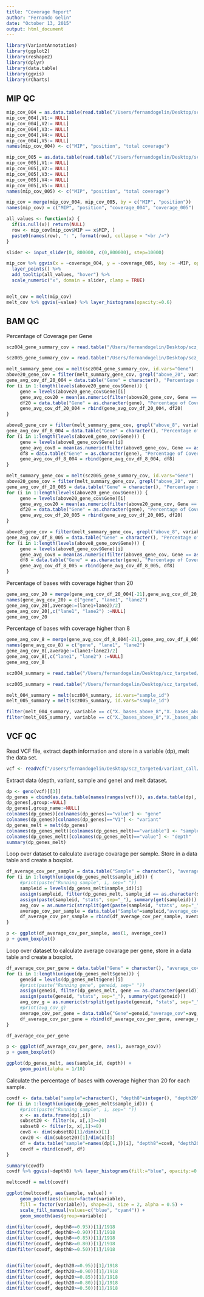 ```yaml
---
title: "Coverage Report"
author: "Fernando Gelin"
date: "October 13, 2015"
output: html_document
---
```

```r
library(VariantAnnotation)
library(ggplot2)
library(reshape2)
library(dplyr)
library(data.table)
library(ggvis)
library(rCharts)
```

MIP QC
------------------------------- 
```r
mip_cov_004 = as.data.table(read.table("/Users/fernandogelin/Desktop/scz_targeted/coverage_fgelin_scz_004.txt", header = F, sep=" "))
mip_cov_004[,V1:= NULL]
mip_cov_004[,V2:= NULL]
mip_cov_004[,V3:= NULL]
mip_cov_004[,V4:= NULL]
mip_cov_004[,V5:= NULL]
names(mip_cov_004) <- c("MIP", "position", "total coverage")

mip_cov_005 = as.data.table(read.table("/Users/fernandogelin/Desktop/scz_targeted/coverage_fgelin_scz_005.txt", header = F, sep=" "))
mip_cov_005[,V1:= NULL]
mip_cov_005[,V2:= NULL]
mip_cov_005[,V3:= NULL]
mip_cov_005[,V4:= NULL]
mip_cov_005[,V5:= NULL]
names(mip_cov_005) <- c("MIP", "position", "total coverage")

mip_cov = merge(mip_cov_004, mip_cov_005, by = c("MIP", "position"))
names(mip_cov) = c("MIP", "position", "coverage_004", "coverage_005")

all_values <- function(x) {
  if(is.null(x)) return(NULL)
  row <- mip_cov[mip_cov$MIP == x$MIP, ]
  paste0(names(row), ": ", format(row), collapse = "<br />")
}

slider <- input_slider(0, 800000, c(0,800000), step=10000)

mip_cov %>% ggvis(x = ~coverage_004, y = ~coverage_005, key := ~MIP, opacity := 0.3) %>%
  layer_points() %>%
  add_tooltip(all_values, "hover") %>%
  scale_numeric("x", domain = slider, clamp = TRUE)


melt_cov = melt(mip_cov)
melt_cov %>% ggvis(~value) %>% layer_histograms(opacity:=0.6)

```

BAM QC
------------------------------- 

Percentage of Coverage per Gene
```r
scz004_gene_summary_cov = read.table("/Users/fernandogelin/Desktop/scz_targeted/depth_of_coverage_004/depth_of_coverage_fgelin_scz_004.sample_gene_summary.txt", header = TRUE, sep="\t")

scz005_gene_summary_cov = read.table("/Users/fernandogelin/Desktop/scz_targeted/depth_of_coverage_005/depth_of_coverage_fgelin_scz_005.sample_gene_summary.txt", header = TRUE, sep="\t")

melt_summary_gene_cov = melt(scz004_gene_summary_cov, id.vars="Gene")
above20_gene_cov = filter(melt_summary_gene_cov, grepl("above_20", variable))
gene_avg_cov_df_20_004 = data.table("Gene" = character(), "Percentage of Coverage" = integer())
for (i in 1:length(levels(above20_gene_cov$Gene))) {
     gene = levels(above20_gene_cov$Gene)[i]
     gene_avg_cov20 = mean(as.numeric(filter(above20_gene_cov, Gene == as.character(gene))$value))
     df20 = data.table("Gene" = as.character(gene), "Percentage of Coverage" = gene_avg_cov20)
     gene_avg_cov_df_20_004 = rbind(gene_avg_cov_df_20_004, df20)
}

above8_gene_cov = filter(melt_summary_gene_cov, grepl("above_8", variable))
gene_avg_cov_df_8_004 = data.table("Gene" = character(), "Percentage of Coverage" = integer())
for (i in 1:length(levels(above8_gene_cov$Gene))) {
     gene = levels(above8_gene_cov$Gene)[i]
     gene_avg_cov8 = mean(as.numeric(filter(above8_gene_cov, Gene == as.character(gene))$value))
     df8 = data.table("Gene" = as.character(gene), "Percentage of Coverage" = gene_avg_cov8)
     gene_avg_cov_df_8_004 = rbind(gene_avg_cov_df_8_004, df8)
}

melt_summary_gene_cov = melt(scz005_gene_summary_cov, id.vars="Gene")
above20_gene_cov = filter(melt_summary_gene_cov, grepl("above_20", variable))
gene_avg_cov_df_20_005 = data.table("Gene" = character(), "Percentage of Coverage" = integer())
for (i in 1:length(levels(above20_gene_cov$Gene))) {
     gene = levels(above20_gene_cov$Gene)[i]
     gene_avg_cov20 = mean(as.numeric(filter(above20_gene_cov, Gene == as.character(gene))$value))
     df20 = data.table("Gene" = as.character(gene), "Percentage of Coverage" = gene_avg_cov20)
     gene_avg_cov_df_20_005 = rbind(gene_avg_cov_df_20_005, df20)
}

above8_gene_cov = filter(melt_summary_gene_cov, grepl("above_8", variable))
gene_avg_cov_df_8_005 = data.table("Gene" = character(), "Percentage of Coverage" = integer())
for (i in 1:length(levels(above8_gene_cov$Gene))) {
     gene = levels(above8_gene_cov$Gene)[i]
     gene_avg_cov8 = mean(as.numeric(filter(above8_gene_cov, Gene == as.character(gene))$value))
     df8 = data.table("Gene" = as.character(gene), "Percentage of Coverage" = gene_avg_cov8)
     gene_avg_cov_df_8_005 = rbind(gene_avg_cov_df_8_005, df8)
}

```
Percentage of bases with coverage higher than 20
```r
gene_avg_cov_20 = merge(gene_avg_cov_df_20_004[-21],gene_avg_cov_df_20_005[-21], by="Gene")
names(gene_avg_cov_20) = c("gene", "lane1", "lane2")
gene_avg_cov_20[,average:=(lane1+lane2)/2]
gene_avg_cov_20[,c("lane1", "lane2") :=NULL]
gene_avg_cov_20
```
Percentage of bases with coverage higher than 8
```r
gene_avg_cov_8 = merge(gene_avg_cov_df_8_004[-21],gene_avg_cov_df_8_005[-21], by="Gene")
names(gene_avg_cov_8) = c("gene", "lane1", "lane2")
gene_avg_cov_8[,average:=(lane1+lane2)/2]
gene_avg_cov_8[,c("lane1", "lane2") :=NULL]
gene_avg_cov_8
```

```r
scz004_summary = read.table("/Users/fernandogelin/Desktop/scz_targeted/depth_of_coverage_004/depth_of_coverage_fgelin_scz_004.sample_summary.txt", header=TRUE, sep="\t")

scz005_summary = read.table("/Users/fernandogelin/Desktop/scz_targeted/depth_of_coverage_005/depth_of_coverage_fgelin_scz_005.sample_summary.txt", header=TRUE, sep="\t")

melt_004_summary = melt(scz004_summary, id.vars="sample_id")
melt_005_summary = melt(scz005_summary, id.vars="sample_id")

filter(melt_004_summary, variable == c("X._bases_above_8","X._bases_above_20")) %>% ggvis(~factor(variable), ~value) %>% layer_boxplots() 
filter(melt_005_summary, variable == c("X._bases_above_8","X._bases_above_20")) %>% ggvis(~factor(variable), ~value) %>% layer_boxplots()
```

VCF QC
------------------------------ 

Read VCF file, extract depth information and store in a variable (dp), melt the data set.
```r
vcf <- readVcf("/Users/fernandogelin/Desktop/scz_targeted/variant_call/scz_20150922_filtered.hg19_multianno.vcf", "hg19")
```

Extract data (depth, variant, sample and gene) and melt dataset.
```r
dp <- geno(vcf)[[3]]
dp_genes = cbind(as.data.table(names(ranges(vcf))), as.data.table(dp), as.data.table(info(vcf)[32][,1]))
dp_genes[,group:=NULL]
dp_genes[,group_name:=NULL]
colnames(dp_genes)[colnames(dp_genes)=="value"] <- "gene"
colnames(dp_genes)[colnames(dp_genes)=="V1"] <- "variant"
dp_genes_melt = melt(dp_genes)
colnames(dp_genes_melt)[colnames(dp_genes_melt)=="variable"] <- "sample_id"
colnames(dp_genes_melt)[colnames(dp_genes_melt)=="value"] <- "depth"
summary(dp_genes_melt)
```

Loop over dataset to calculate average covarage per sample. Store in a data table and create a boxplot.
```r
df_average_cov_per_sample = data.table("Sample" = character(), "average_cov" = integer())
for (i in 1:length(unique(dp_genes_melt$sample_id))) {
     #print(paste("Running sample", i, sep=" "))
     sampleid = levels(dp_genes_melt$sample_id)[i]
     assign(sampleid, filter(dp_genes_melt, sample_id == as.character(sampleid)))
     assign(paste(sampleid, "stats", sep="_"), summary(get(sampleid)))
     avg_cov = as.numeric(strsplit(get(paste(sampleid, "stats", sep="_"))[,4][4], ":")[[1]][2])
     average_cov_per_sample = data.table("Sample"=sampleid,"average_cov"=avg_cov)
     df_average_cov_per_sample = rbind(df_average_cov_per_sample, average_cov_per_sample)
}

p <- ggplot(df_average_cov_per_sample, aes(1, average_cov))
p + geom_boxplot()
```


Loop over dataset to calculate average covarage per gene, store in a data table and create a boxplot.
```r
df_average_cov_per_gene = data.table("Gene" = character(), "average_cov" = integer())
for (i in 1:length(unique(dp_genes_melt$gene))) {
     geneid = levels(dp_genes_melt$gene)[i]
     #print(paste("Running gene", geneid, sep=" "))
     assign(geneid, filter(dp_genes_melt, gene == as.character(geneid)))
     assign(paste(geneid, "stats", sep="_"), summary(get(geneid)))
     avg_cov_g = as.numeric(strsplit(get(paste(geneid, "stats", sep="_"))[,4][4], ":")[[1]][2])
     #print(avg_cov_g)
     average_cov_per_gene = data.table("Gene"=geneid,"average_cov"=avg_cov_g)
     df_average_cov_per_gene = rbind(df_average_cov_per_gene, average_cov_per_gene)
}

df_average_cov_per_gene

p <- ggplot(df_average_cov_per_gene, aes(1, average_cov))
p + geom_boxplot()
```

```r
ggplot(dp_genes_melt, aes(sample_id, depth)) + 
     geom_point(alpha = 1/10) 
```

Calculate the percentage of bases with coverage higher than 20 for each sample.
```r
covdf <- data.table("sample"=character(), "depth8"=integer(), "depth20"=integer() )
for (i in 1:length(unique(dp_genes_melt$sample_id))) {
     #print(paste("Running sample", i, sep=" "))
     x <- as.data.frame(dp[,i])
     subset20 <- filter(x, x[,1]>=20)
     subset8 <- filter(x, x[,1]>=8)
     cov8 <- dim(subset8)[1]/dim(x)[1]
     cov20 <- dim(subset20)[1]/dim(x)[1]
     df = data.table("sample"=names(dp[1,])[i], "depth8"=cov8, "depth20" = cov20)
     covdf = rbind(covdf, df)
}
```

```r
summary(covdf)
covdf %>% ggvis(~depth8) %>% layer_histograms(fill:="blue", opacity:=0.3) %>% layer_histograms(~depth20, fill:="cyan4", opacity:=0.4)

```

```r
meltcovdf = melt(covdf)

ggplot(meltcovdf, aes(sample, value)) +
     geom_point(aes(colour=factor(variable), 
     fill = factor(variable)), shape=21, size = 2, alpha = 0.5) + 
     scale_fill_manual(values=c("blue", "cyan4")) + 
     geom_smooth(aes(group=variable))


```
 

```r
dim(filter(covdf, depth8>=0.95))[1]/1918
dim(filter(covdf, depth8>=0.90))[1]/1918
dim(filter(covdf, depth8>=0.85))[1]/1918
dim(filter(covdf, depth8>=0.80))[1]/1918
dim(filter(covdf, depth8>=0.50))[1]/1918


dim(filter(covdf, depth20>=0.95))[1]/1918
dim(filter(covdf, depth20>=0.90))[1]/1918
dim(filter(covdf, depth20>=0.85))[1]/1918
dim(filter(covdf, depth20>=0.80))[1]/1918
dim(filter(covdf, depth20>=0.50))[1]/1918
```





